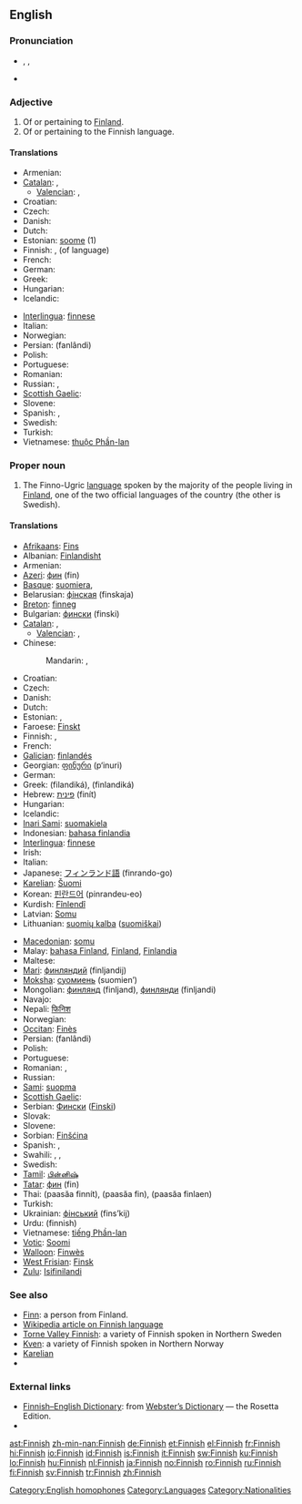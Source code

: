 {{interwiktionary|code=fi}}
==English==

===Pronunciation===
{{wikipedia}}
* {{enPR|fĭn'ĭsh}}, {{IPA|/ˈfɪnɪʃ/}}, {{SAMPA|/"fInIS/}}
{{audio|En-uk-finnish.ogg|Audio (UK)}}
{{audio|en-us-finish.ogg|Audio (US)}}
* {{homophones|finish}}

===Adjective===
{{en-adj}}

# Of or pertaining to [[Finland]].
# Of or pertaining to the Finnish language.

====Translations====
{{trans-top|Finnish (adjective)}}
* Armenian: {{t-|hy|ֆիննական|tr=finnakan}}
* [[Catalan]]: {{qualifier|language only}} {{t+|ca|finès|m}}, {{t-|ca|finlandès|m}}
** [[Valencian]]: {{qualifier|language only}} {{t-|ca|finés|m}}, {{t-|ca|finlandés|m}}
* Croatian: {{t-|hr|finski}}
* Czech: {{t-|cs|finský}}
* Danish: {{t+|da|finsk}}
* Dutch: {{t+|nl|Fins}}
* Estonian: [[soome]] (1)
* Finnish: {{t+|fi|suomalainen}}, {{t+|fi|suomenkielinen}} (of language)
* French: {{t+|fr|finlandais}}
* German: {{t+|de|finnisch}}
* Greek: {{t+|el|φινλανδικός}}
* Hungarian: {{t+|hu|finn}}
* Icelandic: {{t-|is|finnskur}}
{{trans-mid}}
* [[Interlingua]]: [[finnese]]
* Italian: {{t+|it|finlandese}}
* Norwegian: {{t+|no|finsk}}
* Persian: {{fa-Arab|[[فنلاندی]]}} (fanlândi)
* Polish: {{t+|pl|fiński}}
* Portuguese: {{t+|pt|finlandês}}
* Romanian: {{t-|ro|finlandez}}
* Russian: {{t+|ru|финский|tr=fínskij}}, {{t+|ru|финляндский|tr=finljándskij}}
* [[Scottish Gaelic]]: {{t-|gd|Suòmach|xs=Scottish Gaelic}}
* Slovene: {{t+|sl|finski}}
* Spanish: {{t+|es|finlandés}}, {{t+|es|finés}}
* Swedish: {{t+|sv|finsk}}
* Turkish: {{t+|tr|Fin}}
* Vietnamese: [[thuộc Phần-lan]]
{{trans-bottom}}

===Proper noun===
{{en-proper noun}}

# The Finno-Ugric [[language]] spoken by the majority of the people living in [[Finland]], one of the two official languages of the country (the other is Swedish).

====Translations====
{{trans-top|Finnish (language)}}
* [[Afrikaans]]: [[Fins]]
* Albanian: [[Finlandisht]]
* Armenian: {{t+|hy|ֆիններեն|tr=finneren}}
* [[Azeri]]: [[фин]] (fin)
* [[Basque]]: [[suomiera]],  {{t|eu|finlandiera|xs=Basque}}
* Belarusian: [[фінская]] (finskaja)
* [[Breton]]: [[finneg]]
* Bulgarian: [[фински]] (finski)
* [[Catalan]]: {{t+|ca|finès|m}}, {{t-|ca|finlandès|m}}
** [[Valencian]]: {{t-|ca|finés|m}}, {{t-|ca|finlandés|m}}
* Chinese:
*: Mandarin: {{t-|cmn|芬蘭語|sc=Hani}}, {{t-|cmn|芬兰语|tr=Fēnlányǔ|sc=Hani}}
* Croatian: {{t-|hr|finski|m}}
* Czech: {{t-|cs|finština}}
* Danish: {{t+|da|finsk|n}}
* Dutch: {{t+|nl|Fins|n}}
* Estonian: {{t+|et|soome}}, {{t+|et|soome keel}}
* Faroese: [[Finskt]]
* Finnish: {{t+|fi|suomi}}, {{t+|fi|suomen kieli}}
* French: {{t+|fr|finnois|m}}
* [[Galician]]: [[finlandés]]
* Georgian: [[ფინური]] (p‘inuri)
* German: {{t+|de|Finnisch|n}}
* Greek: {{t+|el|φιλανδικά|n|p}} (filandiká), {{t+|el|φινλανδικά|n|p}} (finlandiká)
* Hebrew: [[פינית]] (finít)
* Hungarian: {{t+|hu|finn}}
* Icelandic: {{t+|is|finnska|f}}
* [[Inari Sami]]: [[suomakiela]]
* Indonesian: [[bahasa finlandia]]
* [[Interlingua]]: [[finnese]]
* Irish: {{t-|ga|Fionlainnis|xs=Irish}}
* Italian: {{t+|it|finlandese}}
* Japanese: [[フィンランド語]] (finrando-go)
* [[Karelian]]: [[Šuomi]]
* Korean: [[핀란드어]] (pinrandeu-eo)
* Kurdish: [[Fînlendî]]
* Latvian: [[Somu]]
* Lithuanian: [[suomių kalba]] ([[suomiškai]])
{{trans-mid}}
* [[Macedonian]]: [[somu]]
* Malay: [[bahasa Finland]], [[Finland]], [[Finlandia]]
* Maltese: {{t-|mt|Finlandiż|xs=Maltese}}
* [[Mari]]: [[финляндий]] (finljandij)
* [[Moksha]]: [[суомиень]] (suomien’)
* Mongolian: [[финлянд]] (finljand), [[финлянди]] (finljandi)
* Navajo: {{tø|nv|Nahoditsʼǫʼłání Dineʼé bizaad}}
* Nepali: [[फिनिश]]
* Norwegian: {{t+|no|finsk}}
* [[Occitan]]: [[Finès]]
* Persian: {{fa-Arab|[[فنلاندی]]}} (fanlândi)
* Polish: {{t+|pl|fiński|m}}
* Portuguese: {{t+|pt|finlandês}}
* Romanian: {{t-|ro|limba finlandeză|f}}, {{t+|ro|finlandeză|f}}
* Russian: {{t+|ru|финский|tr=fínskij}}
* [[Sami]]: [[suopma]]
* [[Scottish Gaelic]]: {{t-|gd|Suòmais|f|xs=Scottish Gaelic}}
* Serbian: [[Фински]] ([[Finski]])
* Slovak: {{t+|sk|Fínsky}}
* Slovene: {{t+|sl|finščina}}
* Sorbian: [[Finšćina]]
* Spanish: {{t+|es|finlandés|m}}, {{t+|es|finés|m}}
* Swahili: {{t-|sw|Kifinlandia|xs=Swahili}}, {{t-|sw|Kifinlandi|xs=Swahili}}, {{t-|sw|Kifinishi|xs=Swahili}}
* Swedish: {{t+|sv|finska|c}}
* [[Tamil]]: [[பின்னிஷ்]]
* [[Tatar]]: [[фин]] (fin)
* Thai: {{Thai|[[ภาษาฟินนิช]]}} (paasăa finnít), {{Thai|[[ภาษาฟิน]]}} (paasăa fin), {{Thai|[[ภาษาฟินแลนด์]]}} (paasăa finlaen)
* Turkish: {{t+|tr|Fince}}
* Ukrainian: [[фінський]] (fins’kij)
* Urdu: {{ur-Arab|[[فننش|فنّنِش]]}} (finnish)
* Vietnamese: [[tiếng Phần-lan]]
* [[Votic]]: [[Soomi]]
* [[Walloon]]: [[Finwès]]
* [[West Frisian]]: [[Finsk]]
* [[Zulu]]: [[Isifinilandi]]
{{trans-bottom}}

===See also===
* [[Finn]]: a person from Finland.
* [[w:Finnish_language|Wikipedia article on Finnish language]]
* [[Torne Valley Finnish]]: a variety of Finnish spoken in Northern Sweden
* [[Kven]]: a variety of Finnish spoken in Northern Norway
* [[Karelian]]
*{{langcat}}

===External links===
* [http://www.websters-online-dictionary.org/definition/Finnish-english/ Finnish–English Dictionary]: from [http://www.websters-online-dictionary.org/ Webster’s Dictionary] — the Rosetta Edition.
* {{ISO 639|link=Ethnologue|1code=fi|code=fin}}

[[Category:English homophones]]
[[Category:Languages]]
[[Category:Nationalities]]

[[ast:Finnish]]
[[zh-min-nan:Finnish]]
[[de:Finnish]]
[[et:Finnish]]
[[el:Finnish]]
[[fr:Finnish]]
[[hi:Finnish]]
[[io:Finnish]]
[[id:Finnish]]
[[is:Finnish]]
[[it:Finnish]]
[[sw:Finnish]]
[[ku:Finnish]]
[[lo:Finnish]]
[[hu:Finnish]]
[[nl:Finnish]]
[[ja:Finnish]]
[[no:Finnish]]
[[ro:Finnish]]
[[ru:Finnish]]
[[fi:Finnish]]
[[sv:Finnish]]
[[tr:Finnish]]
[[zh:Finnish]]